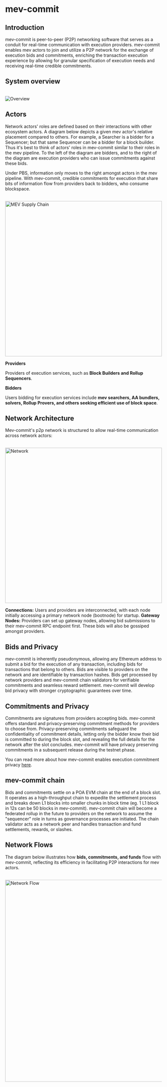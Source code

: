 # mev-commit

## Introduction

mev-commit is peer-to-peer (P2P) networking software that serves as a conduit for real-time communication with execution providers. mev-commit enables mev actors to join and utilize a P2P network for the exchange of execution bids and commitments, enriching the transaction execution experience by allowing for granular specification of execution needs and receiving real-time credible commitments.

## System overview

<br />
<img
  src="overview.png"
  style={{ 
    borderRadius: "4px",
    display: "block",  /* Centers the image horizontally */
    marginLeft: "auto",
    marginRight: "auto",
    width: "80%",  /* Reduces the width by 20% */
    height: "auto"  /* Adjusts the height automatically to maintain aspect ratio */
  }}
  alt="Overview"
/>

## Actors

Network actors' roles are defined based on their interactions with other ecosystem actors. A diagram below depicts a given mev actor's relative placement compared to others. For example, a Searcher is a bidder for a Sequencer; but that same Sequencer can be a bidder for a block builder. Thus it's best to think of actors' roles in mev-commit similar to their roles in the mev pipeline. To the left of the diagram are bidders, and to the right of the diagram are execution providers who can issue commitments against these bids.

Under PBS, information only moves to the right amongst actors in the mev pipeline. With mev-commit, credible commitments for execution that share bits of information flow from providers back to bidders, who consume blockspace.

<br />
<img
  style={{ borderRadius: "4px" }}
  src="mev-supply-chain.png"
  alt="MEV Supply Chain"
  width="100%"
  height="500"
/>

**Providers**

Providers of execution services, such as **Block Builders and Rollup Sequencers**.

**Bidders**

Users bidding for execution services include **mev searchers, AA bundlers, solvers, Rollup Provers, and others seeking efficient use of block space**.

## Network Architecture

Mev-commit's p2p network is structured to allow real-time communication across network actors:

<br />
<img
  src="network.png"
  style={{ borderRadius: "4px" }}
  alt="Network"
  width="100%"
  height="500"
/>

**Connections:** Users and providers are interconnected, with each node initially accessing a primary network node (bootnode) for startup.
**Gateway Nodes:** Providers can set up gateway nodes, allowing bid submissions to their mev-commit RPC endpoint first. These bids will also be gossiped amongst providers.

## Bids and Privacy

mev-commit is inherently pseudonymous, allowing any Ethereum address to submit a bid for the execution of any transaction, including bids for transactions that belong to others. Bids are visible to providers on the network and are identifiable by transaction hashes. Bids get processed by network providers and mev-commit chain validators for verifiable commitments and seamless reward settlement. mev-commit will develop bid privacy with stronger cryptographic guarantees over time.

## Commitments and Privacy

Commitments are signatures from providers accepting bids. mev-commit offers standard and privacy-preserving commitment methods for providers to choose from. Privacy-preserving commitments safeguard the confidentiality of commitment details, letting only the bidder know their bid is committed to during the block slot, and revealing the full details for the network after the slot concludes. mev-commit will have privacy preserving commitments in a subsequent release during the testnet phase.

You can read more about how mev-commit enables execution commitment privacy [here](https://mirror.xyz/0xB456F9deb9bB6f545f91Ce2949C458c3A723659e/1gjUCw9tCUDZ2U71N-6IkINeJYyhuTdC7WeVeBam-fM).
 
## mev-commit chain

Bids and commitments settle on a POA EVM chain at the end of a block slot. It operates as a high-throughput chain to expedite the settlement process and breaks down L1 blocks into smaller chunks in block time (eg. 1 L1 block in 12s can be 50 blocks in mev-commit). mev-commit chain will become a federated rollup in the future to providers on the network to assume the "sequencer" role in turns as governance processes are initiated. The chain validator acts as a network peer and handles transaction and fund settlements, rewards, or slashes.

## Network Flows

The diagram below illustrates how **bids, commitments, and funds** flow with mev-commit, reflecting its efficiency in facilitating P2P interactions for mev actors.

<br />
<img
  style={{ borderRadius: "4px" }}
  src="flow.png"
  alt="Network Flow"
  width="750"
  height="650"
/>

